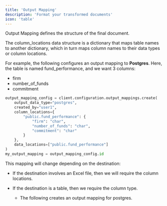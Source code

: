 ```yaml
---
title: 'Output Mapping'
description: 'Format your transformed documents'
icon: 'table'
---
```


Output Mapping defines the structure of the final document.

The column_locations data structure is a dictionary that maps table names to another dictionary, which in turn maps column names to their data types or column locations.

For example, the following configures an output mapping to **Postgres**. Here, the table is named fund_performance, and we want 3 columns:
- firm 
- number_of_funds
- commitment
```python output_mapping.py
output_mapping_config = client.configuration.output_mappings.create(
	output_data_type="postgres",
	created_by="user1",
	column_locations={
    	"public.fund_performance": {
        	"firm": "char",
        	"number_of_funds": "char",
        	"commitment": "char"
    	}
	},
	data_locations=["public.fund_performance"]
)
my_output_mapping = output_mapping_config.id
```

This mapping will change depending on the destination:
- If the destination involves an Excel file, then we will require the column locations.

- If the destination is a table, then we require the column type.
    - The following creates an output mapping for postgres. 
